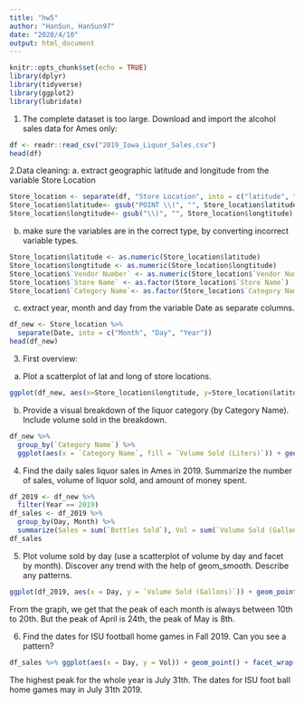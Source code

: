 ```yaml
---
title: "hw5"
author: "HanSun, HanSun97"
date: "2020/4/10"
output: html_document
---
```


```r
knitr::opts_chunk$set(echo = TRUE)
library(dplyr)
library(tidyverse)
library(ggplot2)
library(lubridate)
```

1. The complete dataset is too large. Download and import the alcohol sales data for Ames only:

```r
df <- readr::read_csv("2019_Iowa_Liquor_Sales.csv")
head(df)
```

2.Data cleaning:
a. extract geographic latitude and longitude from the variable Store Location

```r
Store_location <- separate(df, "Store Location", into = c("latitude", "longtitude"), sep = " (?=[^ ]+$)")
Store_location$latitude<- gsub("POINT \\(", "", Store_location$latitude)
Store_location$longtitude<- gsub("\\)", "", Store_location$longtitude)
```

b. make sure the variables are in the correct type, by converting incorrect variable types.

```r
Store_location$latitude <- as.numeric(Store_location$latitude)
Store_location$longtitude <- as.numeric(Store_location$longtitude)
Store_location$`Vendor Number` <- as.numeric(Store_location$`Vendor Number`)
Store_location$`Store Name` <- as.factor(Store_location$`Store Name`)
Store_location$`Category Name`<- as.factor(Store_location$`Category Name`)
```

c. extract year, month and day from the variable Date as separate columns.

```r
df_new <- Store_location %>%
  separate(Date, into = c("Month", "Day", "Year"))
head(df_new)
```

3. First overview:
a. Plot a scatterplot of lat and long of store locations.

```r
ggplot(df_new, aes(x=Store_location$longtitude, y=Store_location$latitude)) + geom_point()
```

b. Provide a visual breakdown of the liquor category (by Category Name). Include volume sold in the breakdown.

```r
df_new %>% 
  group_by(`Category Name`) %>% 
  ggplot(aes(x = `Category Name`, fill = `Volume Sold (Liters)`)) + geom_bar() + coord_flip()
```

4. Find the daily sales liquor sales in Ames in 2019. Summarize the number of sales, volume of liquor sold, and amount of money spent.

```r
df_2019 <- df_new %>%
  filter(Year == 2019) 
df_sales <- df_2019 %>%
  group_by(Day, Month) %>%
  summarize(Sales = sum(`Bottles Sold`), Vol = sum(`Volume Sold (Gallons)`), amount = sum(`Sale (Dollars)`))
df_sales
```

5. Plot volume sold by day (use a scatterplot of volume by day and facet by month). Discover any trend with the help of geom_smooth. Describe any patterns.

```r
ggplot(df_2019, aes(x = Day, y = `Volume Sold (Gallons)`)) + geom_point() + facet_wrap(~Month)
```

From the graph, we get that the peak of each month is always between 10th to 20th. But the peak of April is 24th, the peak of May is 8th.

6. Find the dates for ISU football home games in Fall 2019. Can you see a pattern?

```r
df_sales %>% ggplot(aes(x = Day, y = Vol)) + geom_point() + facet_wrap(~Month)
```

The highest peak for the whole year is July 31th. The dates for ISU foot ball home games may in July 31th 2019.